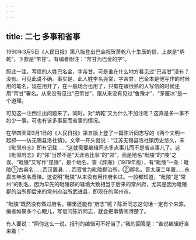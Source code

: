 ```yaml
---
---
---
```

title: 二七 多事和省事
---






1990年3月5日《人民日报》第八版登出巴金祝贺萧乾八十生辰的信，上款是“炳乾”，下款是“芾甘”。有编者附注：“芾甘为巴金的字”。

照此一注，写信的人姓巴名金，字芾甘。可是谁在什么地方看见过“巴芾甘”没有？没有。可见此说不确。事实是，此人姓李名尧棠，字芾甘，巴金本是他写作的时候用的笔名，现在用开了，在一般场合也用了，只有在跟很熟的人写信的时候还用“芾甘”署名。从来没有见过“巴芾甘”，跟从来没有见过“鲁豫才”、“茅雁冰”是一个道理。

可见这一注倒注出问题来了。同时，对“炳乾”又为什么不加注呢？这真是多一事不如少一事。可也有该多事反而省事的情况。

在早四天即3月1日的《人民日报》第五版上登了一篇陈沂同志写的《两个文明一起抓——访无锡县洛社镇》。文章一开头就说：“江苏无锡县洛社镇历史悠久，宋《毗邻府志》即有记载……”这就需要编辑同志多点事儿而不是省点事儿了。这《毗邻府志》的“邻”当然不是“天涯若比邻”的“邻”，而是地名“毗陵”的“陵”之误。“毗陵”又写作“毘陵”，是个地名，查《辞海》（1979年版），有“毗陵”一条：毗陵①古县名……西汉置县……西晋曾为毗陵郡治所。②郡名。晋太康二年置……永嘉五年改名晋陵。这说明“毗陵”从来没有用作府名过。一般都知道，“毗陵”是“常州”的别名，因为早先的毗陵郡的辖境大致相当于后来的常州府，尤其是因为毗陵郡的治所即后来的常州府治所武进县，即现在的常州市。

“毗陵”既然没有做过府名，哪里还能有“府志”呢？陈沂同志这句话一定有个来源，编者如果多个心眼儿，写信问陈沂同志，就会把事情闹清楚了。

有人要说：“照你这么一说，报刊的编辑可不好当了。”我的回答是：“谁说编辑好当来着！”